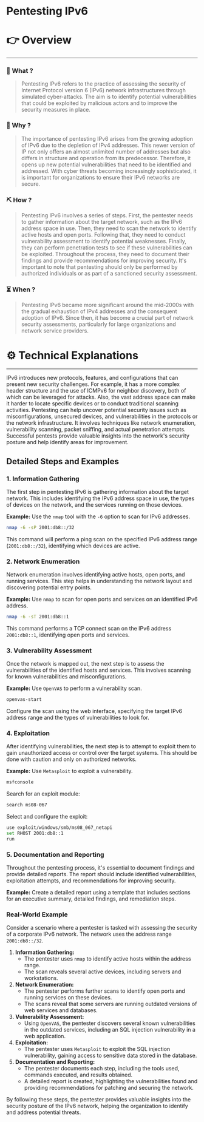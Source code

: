 # Pentesting IPv6


# 👉 Overview

---

### 👀 What ?

> Pentesting IPv6 refers to the practice of assessing the security of Internet Protocol version 6 (IPv6) network infrastructures through simulated cyber-attacks. The aim is to identify potential vulnerabilities that could be exploited by malicious actors and to improve the security measures in place.
> 

### 🧐 Why ?

> The importance of pentesting IPv6 arises from the growing adoption of IPv6 due to the depletion of IPv4 addresses. This newer version of IP not only offers an almost unlimited number of addresses but also differs in structure and operation from its predecessor. Therefore, it opens up new potential vulnerabilities that need to be identified and addressed. With cyber threats becoming increasingly sophisticated, it is important for organizations to ensure their IPv6 networks are secure.
> 

### ⛏️ How ?

> Pentesting IPv6 involves a series of steps. First, the pentester needs to gather information about the target network, such as the IPv6 address space in use. Then, they need to scan the network to identify active hosts and open ports. Following that, they need to conduct vulnerability assessment to identify potential weaknesses. Finally, they can perform penetration tests to see if these vulnerabilities can be exploited. Throughout the process, they need to document their findings and provide recommendations for improving security. It's important to note that pentesting should only be performed by authorized individuals or as part of a sanctioned security assessment.
> 

### ⏳ When ?

> Pentesting IPv6 became more significant around the mid-2000s with the gradual exhaustion of IPv4 addresses and the consequent adoption of IPv6. Since then, it has become a crucial part of network security assessments, particularly for large organizations and network service providers.
> 

# ⚙️ Technical Explanations

---

IPv6 introduces new protocols, features, and configurations that can present new security challenges. For example, it has a more complex header structure and the use of ICMPv6 for neighbor discovery, both of which can be leveraged for attacks. Also, the vast address space can make it harder to locate specific devices or to conduct traditional scanning activities. Pentesting can help uncover potential security issues such as misconfigurations, unsecured devices, and vulnerabilities in the protocols or the network infrastructure. It involves techniques like network enumeration, vulnerability scanning, packet sniffing, and actual penetration attempts. Successful pentests provide valuable insights into the network's security posture and help identify areas for improvement.

## Detailed Steps and Examples

### 1. Information Gathering

The first step in pentesting IPv6 is gathering information about the target network. This includes identifying the IPv6 address space in use, the types of devices on the network, and the services running on those devices.

**Example:**
Use the `nmap` tool with the `-6` option to scan for IPv6 addresses.

```bash
nmap -6 -sP 2001:db8::/32

```

This command will perform a ping scan on the specified IPv6 address range (`2001:db8::/32`), identifying which devices are active.

### 2. Network Enumeration

Network enumeration involves identifying active hosts, open ports, and running services. This step helps in understanding the network layout and discovering potential entry points.

**Example:**
Use `nmap` to scan for open ports and services on an identified IPv6 address.

```bash
nmap -6 -sT 2001:db8::1

```

This command performs a TCP connect scan on the IPv6 address `2001:db8::1`, identifying open ports and services.

### 3. Vulnerability Assessment

Once the network is mapped out, the next step is to assess the vulnerabilities of the identified hosts and services. This involves scanning for known vulnerabilities and misconfigurations.

**Example:**
Use `OpenVAS` to perform a vulnerability scan.

```bash
openvas-start

```

Configure the scan using the web interface, specifying the target IPv6 address range and the types of vulnerabilities to look for.

### 4. Exploitation

After identifying vulnerabilities, the next step is to attempt to exploit them to gain unauthorized access or control over the target systems. This should be done with caution and only on authorized networks.

**Example:**
Use `Metasploit` to exploit a vulnerability.

```bash
msfconsole

```

Search for an exploit module:

```bash
search ms08-067

```

Select and configure the exploit:

```bash
use exploit/windows/smb/ms08_067_netapi
set RHOST 2001:db8::1
run

```

### 5. Documentation and Reporting

Throughout the pentesting process, it's essential to document findings and provide detailed reports. The report should include identified vulnerabilities, exploitation attempts, and recommendations for improving security.

**Example:**
Create a detailed report using a template that includes sections for an executive summary, detailed findings, and remediation steps.

### Real-World Example

Consider a scenario where a pentester is tasked with assessing the security of a corporate IPv6 network. The network uses the address range `2001:db8::/32`.

1. **Information Gathering:**
    - The pentester uses `nmap` to identify active hosts within the address range.
    - The scan reveals several active devices, including servers and workstations.
2. **Network Enumeration:**
    - The pentester performs further scans to identify open ports and running services on these devices.
    - The scans reveal that some servers are running outdated versions of web services and databases.
3. **Vulnerability Assessment:**
    - Using `OpenVAS`, the pentester discovers several known vulnerabilities in the outdated services, including an SQL injection vulnerability in a web application.
4. **Exploitation:**
    - The pentester uses `Metasploit` to exploit the SQL injection vulnerability, gaining access to sensitive data stored in the database.
5. **Documentation and Reporting:**
    - The pentester documents each step, including the tools used, commands executed, and results obtained.
    - A detailed report is created, highlighting the vulnerabilities found and providing recommendations for patching and securing the network.

By following these steps, the pentester provides valuable insights into the security posture of the IPv6 network, helping the organization to identify and address potential threats.
